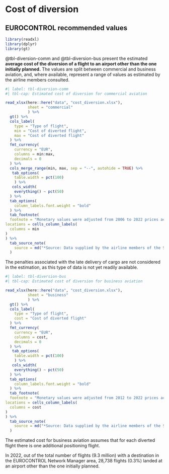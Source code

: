 # Cost of diversion {#sec-cost-of-diversions}

## EUROCONTROL recommended values

```r
library(readxl)
library(dplyr)
library(gt)
```

@tbl-diversion-comm and @tbl-diversion-bus present the estimated **average cost of the diversion of a flight to an airport other than the one initially planned.** The values are split between commercial and business aviation,
and, where available, represent a range of values as estimated by the airline 
members consulted.

```r
#| label: tbl-diversion-comm
#| tbl-cap: Estimated cost of diversion for commercial aviation

read_xlsx(here::here("data", "cost_diversion.xlsx"),
          sheet = "commercial"
          ) %>% 
  gt() %>% 
  cols_label(
    type = "Type of flight",
    min = "Cost of diverted flight",
    max = "Cost of diverted flight"
  ) %>% 
  fmt_currency(
    currency = "EUR",
    columns = min:max,
    decimals = 0
  ) %>% 
  cols_merge_range(min, max, sep = "--", autohide = TRUE) %>% 
   tab_options(
    table.width = pct(100)
    ) %>% 
   cols_width(
    everything() ~ pct(50)
  ) %>% 
  tab_options(
    column_labels.font.weight = "bold"
  ) %>% 
  tab_footnote(
  footnote = "Monetary values were adjusted from 2006 to 2022 prices according to inflation",
locations = cells_column_labels(
  columns = min
)
) %>% 
  tab_source_note(
    source = md("*Source: Data supplied by the airline members of the SESAR evaluation team, derived from an analysis of 2006 ECAC data*")
  )
```

:::{.callout-note}
The penalties associated with the late delivery of cargo are not considered in 
the estimation, as this type of data is not yet readily available.
:::

```r
#| label: tbl-diversion-bus
#| tbl-cap: Estimated cost of diversion for business aviation

read_xlsx(here::here("data", "cost_diversion.xlsx"),
          sheet = "business"
          ) %>% 
  gt() %>% 
  cols_label(
    type = "Type of flight",
    cost = "Cost of diverted flight"
  ) %>% 
  fmt_currency(
    currency = "EUR",
    columns = cost,
    decimals = 0
  ) %>% 
   tab_options(
    table.width = pct(100)
    ) %>% 
   cols_width(
    everything() ~ pct(50)
  ) %>% 
  tab_options(
    column_labels.font.weight = "bold"
  ) %>% 
  tab_footnote(
  footnote = "Monetary values were adjusted from 2012 to 2022 prices according to inflation",
locations = cells_column_labels(
  columns = cost
)
) %>% 
  tab_source_note(
    source = md("*Source: Data supplied by the airline members of the SESAR CBA team (2015)*")
  )
```

:::{.callout-note}
The estimated cost for business aviation assumes that for each diverted flight 
there is one additional positioning flight.
:::

In 2022, out of the total number of flights (9.3 million) with a destination in
the EUROCONTROL Network Manager area, 28,738 flights (0.3%) landed at an airport 
other than the one initially planned.

